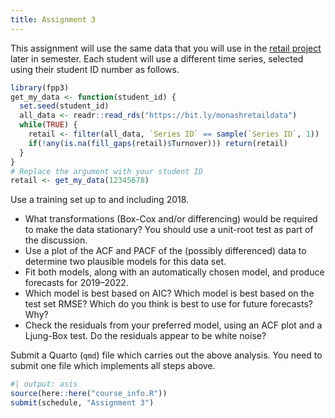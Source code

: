 ```yaml
---
title: Assignment 3
---
```


This assignment will use the same data that you will use in the [retail project](Project.qmd) later in semester. Each student will use a different time series, selected using their student ID number as follows.

```r
library(fpp3)
get_my_data <- function(student_id) {
  set.seed(student_id)
  all_data <- readr::read_rds("https://bit.ly/monashretaildata")
  while(TRUE) {
    retail <- filter(all_data, `Series ID` == sample(`Series ID`, 1))
    if(!any(is.na(fill_gaps(retail)$Turnover))) return(retail)
  }
}
# Replace the argument with your student ID
retail <- get_my_data(12345678)
```

Use a training set up to and including 2018.

* What transformations (Box-Cox and/or differencing) would be required to make the data stationary? You should use a unit-root test as part of the discussion.
* Use a plot of the ACF and PACF of the (possibly differenced) data to determine two plausible models for this data set.
* Fit both models, along with an automatically chosen model, and produce forecasts for 2019--2022.
* Which model is best based on AIC? Which model is best based on the test set RMSE? Which do you think is best to use for future forecasts? Why?
* Check the residuals from your preferred model, using an ACF plot and a Ljung-Box test. Do the residuals appear to be white noise?

Submit a Quarto (`qmd`) file which carries out the above analysis. You need to submit one file which implements all steps above.


```r
#| output: asis
source(here::here("course_info.R"))
submit(schedule, "Assignment 3")
```
